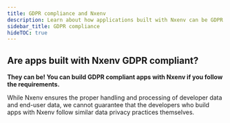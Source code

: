 ```yaml
---
title: GDPR compliance and Nxenv
description: Learn about how applications built with Nxenv can be GDPR compliant.
sidebar_title: GDPR compliance
hideTOC: true
---
```



## Are apps built with Nxenv GDPR compliant?

**They can be! You can build GDPR compliant apps with Nxenv if you follow the requirements.**

While Nxenv ensures the proper handling and processing of developer data and end-user data, we cannot guarantee that the developers who build apps with Nxenv follow similar data privacy practices themselves.

<BoxLink
  title="European Commission's data protection page"
  description="For more information about GDPR, see European Commission's data protection page."
  href="https://ec.europa.eu/info/law/law-topic/data-protection_en"
/>
